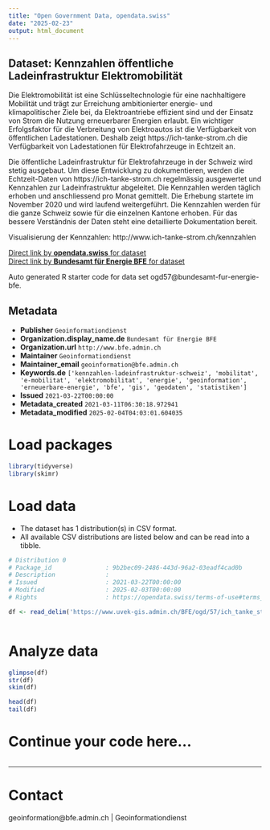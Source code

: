 ```yaml
---
title: "Open Government Data, opendata.swiss"
date: "2025-02-23"
output: html_document
---
```


## Dataset: Kennzahlen öffentliche Ladeinfrastruktur Elektromobilität

Die Elektromobilität ist eine Schlüsseltechnologie für eine nachhaltigere Mobilität und trägt zur Erreichung ambitionierter energie- und klimapolitischer Ziele bei, da Elektroantriebe effizient sind und der Einsatz von Strom die Nutzung erneuerbarer Energien erlaubt. Ein wichtiger Erfolgsfaktor für die Verbreitung von Elektroautos ist die Verfügbarkeit von öffentlichen Ladestationen. Deshalb zeigt https://ich-tanke-strom.ch die Verfügbarkeit von Ladestationen für Elektrofahrzeuge in Echtzeit an.

Die öffentliche Ladeinfrastruktur für Elektrofahrzeuge in der Schweiz wird stetig ausgebaut. Um diese Entwicklung zu dokumentieren, werden die Echtzeit-Daten von https://ich-tanke-strom.ch regelmässig ausgewertet und Kennzahlen zur Ladeinfrastruktur abgeleitet. Die Kennzahlen werden täglich erhoben und anschliessend pro Monat gemittelt. Die Erhebung startete im November 2020 und wird laufend weitergeführt. Die Kennzahlen werden für die ganze Schweiz sowie für die einzelnen Kantone erhoben. Für das bessere Verständnis der Daten steht eine detaillierte Dokumentation bereit.

Visualisierung der Kennzahlen: http://www.ich-tanke-strom.ch/kennzahlen

[Direct link by **opendata.swiss** for dataset](https://opendata.swiss/de/dataset/kennzahlen-offentliche-ladeinfrastruktur-elektromobilitat)<br>
[Direct link by **Bundesamt für Energie BFE** for dataset](https://www.ich-tanke-strom.ch/kennzahlen)

Auto generated R starter code for data set ogd57@bundesamt-fur-energie-bfe.

## Metadata

- **Publisher** `Geoinformationdienst`
- **Organization.display_name.de** `Bundesamt für Energie BFE`
- **Organization.url** `http://www.bfe.admin.ch`
- **Maintainer** `Geoinformationdienst`
- **Maintainer_email** `geoinformation@bfe.admin.ch`
- **Keywords.de** `['kennzahlen-ladeinfrastruktur-schweiz', 'mobilitat', 'e-mobilitat', 'elektromobilitat', 'energie', 'geoinformation', 'erneuerbare-energie', 'bfe', 'gis', 'geodaten', 'statistiken']`
- **Issued** `2021-03-22T00:00:00`
- **Metadata_created** `2021-03-11T06:30:18.972941`
- **Metadata_modified** `2025-02-04T04:03:01.604035`


# Load packages

```r

library(tidyverse)
library(skimr)

```

# Load data

-   The dataset has 1 distribution(s) in CSV format.
-   All available CSV distributions are listed below and can be read into a tibble.

```r

# Distribution 0
# Package_id               : 9b2bec09-2486-443d-96a2-03eadf4cad0b
# Description              : 
# Issued                   : 2021-03-22T00:00:00
# Modified                 : 2025-02-03T00:00:00
# Rights                   : https://opendata.swiss/terms-of-use#terms_by

df <- read_delim('https://www.uvek-gis.admin.ch/BFE/ogd/57/ich_tanke_strom_Kennzahlen_monatlich.csv')



```

# Analyze data

```r

glimpse(df)
str(df)
skim(df)

head(df)
tail(df)

```

# Continue your code here...

```r

```

------------------------------------------------------------------------

# Contact

geoinformation@bfe.admin.ch | Geoinformationdienst
